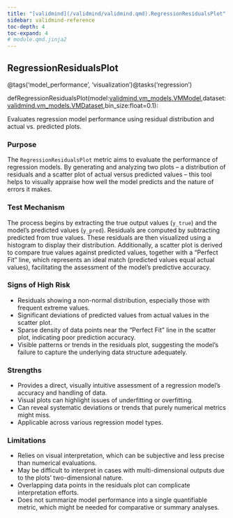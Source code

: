 ```yaml
---
title: "[validmind](/validmind/validmind.qmd).RegressionResidualsPlot"
sidebar: validmind-reference
toc-depth: 4
toc-expand: 4
# module.qmd.jinja2
---
```


<!-- function.qmd.jinja2 -->

## RegressionResidualsPlot<span class="suffix"></span>

<!-- signatures.jinja2 -->

::: {.signature}

<span class="decorators"><span class="decorator">@<span class="n">tags(<span class="s">'model_performance'</span>, <span class="s">'visualization'</span>)</span></span><span class="decorator">@<span class="n">tasks(<span class="s">'regression'</span>)</span></span></span>

<span class="kw">def</span><span class="name">RegressionResidualsPlot</span>(<span class="params"><span class="n">model</span><span class="p">:</span><a href="/validmind/validmind/vm_models.qmd#vmmodel">validmind.vm_models.VMModel</a><span class="muted">,</span></span><span class="params"><span class="n">dataset</span><span class="p">:</span><a href="/validmind/validmind/vm_models.qmd#vmdataset">validmind.vm_models.VMDataset</a><span class="muted">,</span></span><span class="params"><span class="n">bin_size</span><span class="p">:</span><span class="nb">float</span><span class="o">=</span><span class="kc">0.1</span></span>):

:::

<!-- docstring.jinja2 -->

Evaluates regression model performance using residual distribution and actual vs. predicted plots.

### Purpose

The `RegressionResidualsPlot` metric aims to evaluate the performance of regression models. By generating and analyzing two plots – a distribution of residuals and a scatter plot of actual versus predicted values – this tool helps to visually appraise how well the model predicts and the nature of errors it makes.

### Test Mechanism

The process begins by extracting the true output values (`y_true`) and the model's predicted values (`y_pred`). Residuals are computed by subtracting predicted from true values. These residuals are then visualized using a histogram to display their distribution. Additionally, a scatter plot is derived to compare true values against predicted values, together with a "Perfect Fit" line, which represents an ideal match (predicted values equal actual values), facilitating the assessment of the model's predictive accuracy.

### Signs of High Risk

- Residuals showing a non-normal distribution, especially those with frequent extreme values.
- Significant deviations of predicted values from actual values in the scatter plot.
- Sparse density of data points near the "Perfect Fit" line in the scatter plot, indicating poor prediction accuracy.
- Visible patterns or trends in the residuals plot, suggesting the model's failure to capture the underlying data structure adequately.

### Strengths

- Provides a direct, visually intuitive assessment of a regression model’s accuracy and handling of data.
- Visual plots can highlight issues of underfitting or overfitting.
- Can reveal systematic deviations or trends that purely numerical metrics might miss.
- Applicable across various regression model types.

### Limitations

- Relies on visual interpretation, which can be subjective and less precise than numerical evaluations.
- May be difficult to interpret in cases with multi-dimensional outputs due to the plots’ two-dimensional nature.
- Overlapping data points in the residuals plot can complicate interpretation efforts.
- Does not summarize model performance into a single quantifiable metric, which might be needed for comparative or summary analyses.
